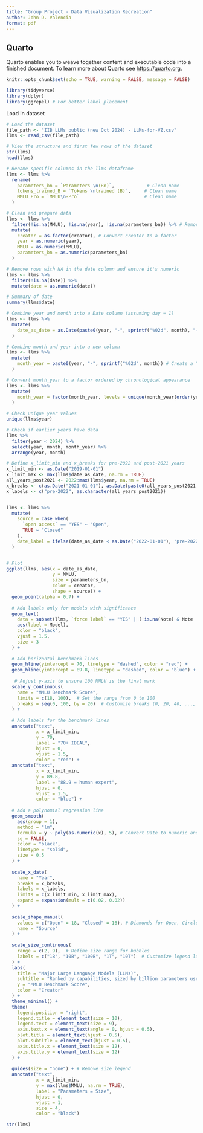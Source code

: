 ```yaml
---
title: "Group Project - Data Visualization Recreation"
author: John D. Valencia
format: pdf
---
```


## Quarto

Quarto enables you to weave together content and executable code into a finished document. To learn more about Quarto see <https://quarto.org>.

```r
knitr::opts_chunk$set(echo = TRUE, warning = FALSE, message = FALSE)
```

```r
library(tidyverse)
library(dplyr)
library(ggrepel) # For better label placement
```

Load in dataset

```r
# Load the dataset
file_path <- "IIB LLMs public (new Oct 2024) - LLMs-for-VZ.csv"
llms <- read_csv(file_path)

# View the structure and first few rows of the dataset
str(llms)
head(llms)
```

```r
# Rename specific columns in the llms dataframe
llms <- llms %>%
  rename(
    parameters_bn = `Parameters \n(Bn)`,            # Clean name
    tokens_trained_B = `Tokens \ntrained (B)`,     # Clean name
    MMLU_Pro = `MMLU\n-Pro`                        # Clean name
  )
```

```r
# Clean and prepare data
llms <- llms %>%
  filter(!is.na(MMLU), !is.na(year), !is.na(parameters_bn)) %>% # Remove rows with NA in important columns
  mutate(
    creator = as.factor(creator), # Convert creator to a factor
    year = as.numeric(year),
    MMLU = as.numeric(MMLU),
    parameters_bn = as.numeric(parameters_bn)
  )
```

```r
# Remove rows with NA in the date column and ensure it's numeric
llms <- llms %>%
  filter(!is.na(date)) %>%
  mutate(date = as.numeric(date))

# Summary of date
summary(llms$date)

# Combine year and month into a Date column (assuming day = 1)
llms <- llms %>%
  mutate(
    date_as_date = as.Date(paste0(year, "-", sprintf("%02d", month), "-01"))
  )
```

```r
# Combine month and year into a new column
llms <- llms %>%
  mutate(
    month_year = paste0(year, "-", sprintf("%02d", month)) # Create a "YYYY-MM" format
  )

# Convert month_year to a factor ordered by chronological appearance
llms <- llms %>%
  mutate(
    month_year = factor(month_year, levels = unique(month_year[order(year, month)]))
  )
```

```r
# Check unique year values
unique(llms$year)

# Check if earlier years have data
llms %>%
  filter(year < 2024) %>%
  select(year, month, month_year) %>%
  arrange(year, month)
```

```r
# Define x_limit_min and x_breaks for pre-2022 and post-2021 years
x_limit_min <- as.Date("2019-01-01")
x_limit_max <- max(llms$date_as_date, na.rm = TRUE)
all_years_post2021 <- 2022:max(llms$year, na.rm = TRUE)
x_breaks <- c(as.Date("2021-01-01"), as.Date(paste0(all_years_post2021, "-01-01")))
x_labels <- c("pre-2022", as.character(all_years_post2021))


llms <- llms %>%
  mutate(
    source = case_when(
      `open access` == "YES" ~ "Open",
      TRUE ~ "Closed"
    ),
    date_label = ifelse(date_as_date < as.Date("2022-01-01"), "pre-2022", as.character(year(date_as_date)))
  )


# Plot
ggplot(llms, aes(x = date_as_date, 
                 y = MMLU, 
                 size = parameters_bn, 
                 color = creator, 
                 shape = source)) +
  geom_point(alpha = 0.7) +
  
  # Add labels only for models with significance
  geom_text(
    data = subset(llms, `force label` == "YES" | (!is.na(Note) & Note != "") | `show only` == "significant models"),
    aes(label = Model),
    color = "black",
    vjust = 1.5,
    size = 3
  ) +
  
  # Add horizontal benchmark lines
  geom_hline(yintercept = 70, linetype = "dashed", color = "red") +
  geom_hline(yintercept = 89.8, linetype = "dashed", color = "blue") +
  
   # Adjust y-axis to ensure 100 MMLU is the final mark
  scale_y_continuous(
    name = "MMLU Benchmark Score",
    limits = c(18, 100),  # Set the range from 0 to 100
    breaks = seq(0, 100, by = 20)  # Customize breaks (0, 20, 40, ..., 100)
  ) +
  
  # Add labels for the benchmark lines
  annotate("text", 
           x = x_limit_min, 
           y = 70, 
           label = "70+ IDEAL", 
           hjust = 0, 
           vjust = 1.5, 
           color = "red") +
  annotate("text", 
           x = x_limit_min, 
           y = 89.8, 
           label = "88.9 = human expert", 
           hjust = 0, 
           vjust = 1.5, 
           color = "blue") +
  
  # Add a polynomial regression line
  geom_smooth(
    aes(group = 1),
    method = "lm", 
    formula = y ~ poly(as.numeric(x), 5), # Convert Date to numeric and use degree 5
    se = FALSE, 
    color = "black",
    linetype = "solid",
    size = 0.5
  ) +
  
  scale_x_date(
    name = "Year",
    breaks = x_breaks,
    labels = x_labels,
    limits = c(x_limit_min, x_limit_max),
    expand = expansion(mult = c(0.02, 0.02))
  ) +
  
  scale_shape_manual(
    values = c("Open" = 18, "Closed" = 16), # Diamonds for Open, Circles for Closed
    name = "Source"
  ) +
  
  scale_size_continuous(
    range = c(2, 9),  # Define size range for bubbles
    labels = c("1B", "10B", "100B", "1T", "10T")  # Customize legend labels
  ) +
  labs(
    title = "Major Large Language Models (LLMs)",
    subtitle = "Ranked by capabilities, sized by billion parameters used for training",
    y = "MMLU Benchmark Score",
    color = "Creator"
  ) +
  theme_minimal() +
  theme(
    legend.position = "right",
    legend.title = element_text(size = 10),
    legend.text = element_text(size = 9),
    axis.text.x = element_text(angle = 0, hjust = 0.5),
    plot.title = element_text(hjust = 0.5),
    plot.subtitle = element_text(hjust = 0.5),
    axis.title.x = element_text(size = 12),
    axis.title.y = element_text(size = 12)
  ) +
  
  guides(size = "none") + # Remove size legend
  annotate("text", 
           x = x_limit_min, 
           y = max(llms$MMLU, na.rm = TRUE), 
           label = "Parameters = Size", 
           hjust = 0, 
           vjust = 1, 
           size = 4, 
           color = "black")

```

```r
str(llms)
```
